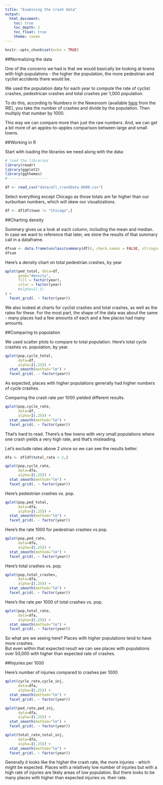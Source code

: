 ```yaml
---
title: "Examining the crash data"
output:
  html_document: 
    toc: true
    toc_depth: 2
    toc_float: true
    theme: cosmo
---
```


```r
knitr::opts_chunk$set(echo = TRUE)
```

##Normalizing the data

One of the concerns we had is that we would basically be looking at towns with high populations - the higher the population, the more pedestrian and cyclist accidents there would be.

We used the population data for each year to compute the rate of cyclist crashes, pedestrican crashes and total crashes per 1,000 population. 

To do this, according to Numbers in the Newsroom (available [here](https://store.ire.org/products/numbers-in-the-newsroom-using-math-and-statistics-in-news-second-edition-e-version) from the IRE), you take the number of crashes and divide by the population. Then multiply that number by 1000.

This way we can compare more than just the raw numbers. And, we can get a bit more of an apples-to-apples comparison between large and small towns.

##Working in R

Start with loading the libraries we need along with the data:

```r

# load the libraries 
library(readr)
library(ggplot2)
library(ggthemes)
#-------------------

df <- read_csv("data/all_crashData_0809.csv")


```

Select everything except Chicago as those totals are far higher than our surburban numbers, which will skew our visualizations.

```r

df <- df[df$town != "Chicago",]

```


##Charting density

Summary gives us a look at each column, including the mean and median. In case we want to reference that later, we store the results of that summary call in a dataframe.

```r

dfsum <- data.frame(unclass(summary(df)), check.names = FALSE, stringsAsFactors = FALSE)
dfsum

```

Here's a density chart on total pedestrian crashes, by year

```r

qplot(ped_total, data=df, 
      geom="density",
      fill = factor(year),
      color = factor(year)
      #alpha=I(.5) 
) +
  facet_grid(. ~ factor(year))

```

We also looked at charts for cyclist crashes and total crashes, as well as the rates for these. For the most part, the shape of the data was about the same - many places had a few amounts of each and a few places had many amounts.

##Comparing to population

We used scatter plots to compare to total population. Here's total cycle crashes vs. population, by year.

```r

qplot(pop,cycle_total,
      data=df,
      alpha=I(.25)) + 
  stat_smooth(method="lm") +
  facet_grid(. ~ factor(year))

```

As expected, places with higher populations generally had higher numbers of cycle crashes.

Comparing the crash rate per 1000 yielded different results. 

```r

qplot(pop,cycle_rate,
      data=df,
      alpha=I(.25)) + 
  stat_smooth(method="lm") +
  facet_grid(. ~ factor(year))

```


That's hard to read. There's a few towns with very small populations where one crash yields a very high rate, and that's misleading.

Let's exclude rates above 2 since so we can see the results better.

```r

dfa <- df[df$total_rate < 2,]

qplot(pop,cycle_rate,
      data=dfa,
      alpha=I(.25)) + 
  stat_smooth(method="lm") +
  facet_grid(. ~ factor(year))

```

Here's pedestrian crashes vs. pop.

```r

qplot(pop,ped_total,
      data=dfa,
      alpha=I(.25)) + 
  stat_smooth(method="lm") +
  facet_grid(. ~ factor(year))

```

Here's the rate 1000 for pedestrian crashes vs pop.

```r

qplot(pop,ped_rate,
      data=dfa,
      alpha=I(.25)) + 
  stat_smooth(method="lm") +
  facet_grid(. ~ factor(year))

```

Here's total crashes vs. pop.

```r

qplot(pop,total_crashes,
      data=dfa,
      alpha=I(.25)) + 
  stat_smooth(method="lm") +
  facet_grid(. ~ factor(year))

```

Here's the rate per 1000 of total crashes vs. pop.

```r

qplot(pop,total_rate,
      data=dfa,
      alpha=I(.25)) + 
  stat_smooth(method="lm") +
  facet_grid(. ~ factor(year))

```

So what are we seeing here?
Places with higher populations tend to have more crashes.  
But even within that expected result we can see places with populations over 50,000 with higher than expected rate of crashes. 


##Injuries per 1000

Here's number of injuries compared to crashes per 1000


```r

qplot(cycle_rate,cycle_inj,
      data=dfa,
      alpha=I(.25)) + 
  stat_smooth(method="lm") +
  facet_grid(. ~ factor(year))

```

```r

qplot(ped_rate,ped_inj,
      data=dfa,
      alpha=I(.25)) + 
  stat_smooth(method="lm") +
  facet_grid(. ~ factor(year))

```

```r

qplot(total_rate,total_inj,
      data=dfa,
      alpha=I(.25)) + 
  stat_smooth(method="lm") +
  facet_grid(. ~ factor(year))

```

Generally it looks like the higher the crash rate, the more injuries - which might be expected. 
Places with a relatively low number of injuries but with a high rate of injuries are likely areas of low population.
But there looks to be many places with higher than expected injuries vs. their rate.